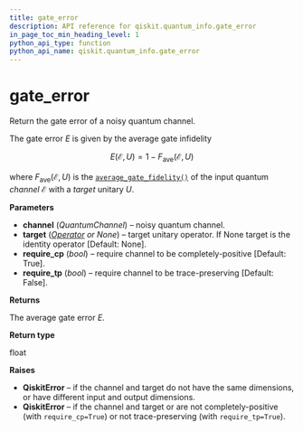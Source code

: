 ```yaml
---
title: gate_error
description: API reference for qiskit.quantum_info.gate_error
in_page_toc_min_heading_level: 1
python_api_type: function
python_api_name: qiskit.quantum_info.gate_error
---
```


# gate\_error

<Function id="qiskit.quantum_info.gate_error" name="gate_error" isDedicatedPage={true} github="https://github.com/qiskit/qiskit/tree/stable/0.14/qiskit/quantum_info/operators/measures.py" signature="gate_error(channel, target=None, require_cp=True, require_tp=False)">
  Return the gate error of a noisy quantum channel.

  The gate error $E$ is given by the average gate infidelity

  $$
  E(\mathcal{E}, U) = 1 - F_{\text{ave}}(\mathcal{E}, U)
  $$

  where $F_{\text{ave}}(\mathcal{E}, U)$ is the [`average_gate_fidelity()`](qiskit.quantum_info.average_gate_fidelity "qiskit.quantum_info.average_gate_fidelity") of the input quantum *channel* $\mathcal{E}$ with a *target* unitary $U$.

  **Parameters**

  *   **channel** (*QuantumChannel*) – noisy quantum channel.
  *   **target** ([*Operator*](qiskit.quantum_info.Operator "qiskit.quantum_info.Operator") *or None*) – target unitary operator. If None target is the identity operator \[Default: None].
  *   **require\_cp** (*bool*) – require channel to be completely-positive \[Default: True].
  *   **require\_tp** (*bool*) – require channel to be trace-preserving \[Default: False].

  **Returns**

  The average gate error $E$.

  **Return type**

  float

  **Raises**

  *   **QiskitError** – if the channel and target do not have the same dimensions, or have different input and output dimensions.
  *   **QiskitError** – if the channel and target or are not completely-positive (with `require_cp=True`) or not trace-preserving (with `require_tp=True`).
</Function>

